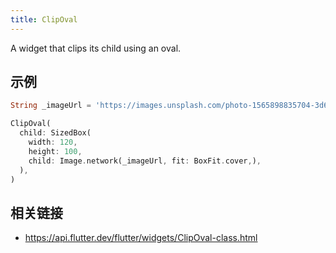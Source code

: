 ```yaml
---
title: ClipOval
---
```


A widget that clips its child using an oval.

## 示例


```dart liveslice=ClipOval
String _imageUrl = 'https://images.unsplash.com/photo-1565898835704-3d6be4a2c98c?fit=crop&w=200&q=60';

ClipOval(
  child: SizedBox(
    width: 120,
    height: 100,
    child: Image.network(_imageUrl, fit: BoxFit.cover,),
  ),
)
```

## 相关链接

- https://api.flutter.dev/flutter/widgets/ClipOval-class.html
